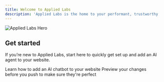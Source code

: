 ```yaml
---
title: Welcome to Applied Labs
description: 'Applied Labs is the home to your performant, trustworthy, and intelligent AI agents to serve your customer support, sales, and marketing needs.'
---
```


<img
  className="block"
  src="/images/meta.jpg"
  alt="Applied Labs Hero"
/>

## Get started

If you’re new to Applied Labs, start here to quickly get set up and add an AI agent to your website.



<CardGroup cols={2}>
  <Card
    title="Quickstart"
    icon="pen-to-square"
    href="/quickstart"
  >
    Learn how to add an AI chatbot to your website
  </Card>
  <Card
    title="FAQ"
    icon="question"
    href="/faq"
  >
    Preview your changes before you push to make sure they're perfect
  </Card>
</CardGroup>
